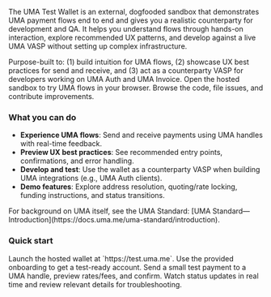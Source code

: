 The UMA Test Wallet is an external, dogfooded sandbox that demonstrates UMA payment flows end to end and gives you a realistic counterparty for development and QA. It helps you understand flows through hands-on interaction, explore recommended UX patterns, and develop against a live UMA VASP without setting up complex infrastructure.

<Info>
Purpose-built to: (1) build intuition for UMA flows, (2) showcase UX best practices for send and receive, and (3) act as a counterparty VASP for developers working on UMA Auth and UMA Invoice.
</Info>

<CardGroup cols={2}>
<Card title="Launch Test Wallet" icon="/images/IconGlobus.svg" href="https://test.uma.me">
Open the hosted sandbox to try UMA flows in your browser.
</Card>

<Card title="GitHub Repository" icon="/images/github.svg" href="https://github.com/uma-universal-money-address/uma-test-wallet">
Browse the code, file issues, and contribute improvements.
</Card>
</CardGroup>

### What you can do
- **Experience UMA flows**: Send and receive payments using UMA handles with real-time feedback.
- **Preview UX best practices**: See recommended entry points, confirmations, and error handling.
- **Develop and test**: Use the wallet as a counterparty VASP when building UMA integrations (e.g., UMA Auth clients).
- **Demo features**: Explore address resolution, quoting/rate locking, funding instructions, and status transitions.

<Note>
For background on UMA itself, see the UMA Standard: [UMA Standard—Introduction](https://docs.uma.me/uma-standard/introduction).
</Note>

### Quick start
<Steps>
<Step title="Open the test wallet">
Launch the hosted wallet at `https://test.uma.me`.
</Step>
<Step title="Create or select a demo identity">
Use the provided onboarding to get a test-ready account.
</Step>
<Step title="Try a payment flow">
Send a small test payment to a UMA handle, preview rates/fees, and confirm.
</Step>
<Step title="Observe the lifecycle">
Watch status updates in real time and review relevant details for troubleshooting.
</Step>
</Steps>

